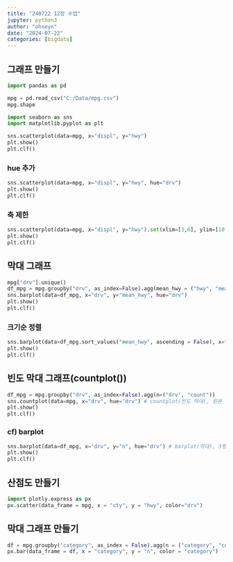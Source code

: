 ```yaml
---
title: "240722 12장 수업"
jupyter: python3
author: "ohseyn"
date: "2024-07-22"
categories: [bigdata]
---
```


## 그래프 만들기

```python
import pandas as pd

mpg = pd.read_csv("C:/Data/mpg.csv")
mpg.shape

import seaborn as sns
import matplotlib.pyplot as plt

sns.scatterplot(data=mpg, x="displ", y="hwy")
plt.show()
plt.clf()
```

### hue 추가

```python
sns.scatterplot(data=mpg, x="displ", y="hwy", hue="drv")
plt.show()
plt.clf()
```

### 축 제한

```python
sns.scatterplot(data=mpg, x="displ", y="hwy").set(xlim=[3,6], ylim=[10,30])
plt.show()
plt.clf()
```


## 막대 그래프

```python
mpg["drv"].unique()
df_mpg = mpg.groupby("drv", as_index=False).agg(mean_hwy = ("hwy", "mean"))
sns.barplot(data=df_mpg, x="drv", y="mean_hwy", hue="drv")
plt.show()
plt.clf()
```

### 크기순 정렬
```python
sns.barplot(data=df_mpg.sort_values("mean_hwy", ascending = False), x="drv", y="mean_hwy", hue="drv")
plt.show()
plt.clf()
```

## 빈도 막대 그래프(countplot())

```python
df_mpg = mpg.groupby("drv", as_index=False).agg(n=("drv", "count"))
sns.countplot(data=mpg, x="drv", hue="drv") # countplot(빈도 막대), 원본 데이터
plt.show()
plt.clf()
```

### cf) barplot
```python
sns.barplot(data=df_mpg, x="drv", y="n", hue="drv") # barplot(막대), 3행 2열 데이터
plt.show()
plt.clf()
```

## 산점도 만들기
```python
import plotly.express as px
px.scatter(data_frame = mpg, x = "cty", y = "hwy", color="drv")
```

## 막대 그래프 만들기
```python
df = mpg.groupby("category", as_index = False).agg(n = ("category", "count"))
px.bar(data_frame = df, x = "category", y = "n", color = "category")
```

